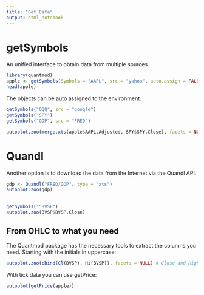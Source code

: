 ```yaml
---
title: "Get Data"
output: html_notebook
---
```


# getSymbols

An unified interface to obtain data from multiple sources. 

```r
library(quantmod)
apple <- getSymbols(Symbols = "AAPL", src = "yahoo", auto.assign = FALSE)
head(apple)
```

The objects can be auto assigned to the environment.

```r
getSymbols("QQQ", src = "google")
getSymbols("SPY")
getSymbols("GDP", src = "FRED")
```

```r
autoplot.zoo(merge.xts(apple$AAPL.Adjusted, SPY$SPY.Close), facets = NULL)
```

# Quandl

Another option is to download the data from the Internet via the Quandl API.

```r
gdp <- Quandl("FRED/GDP", type = "xts")
autoplot.zoo(gdp)
```

 
##

```r
getSymbols("^BVSP")
autoplot.zoo(BVSP$BVSP.Close)
```

## From OHLC to what you need

The Quantmod package has the necessary tools to extract the columns you need. Starting with the initials in uppercase:

```r
autoplot.zoo(cbind(Cl(BVSP), Hi(BVSP)), facets = NULL) # Close and High
```

With tick data you can use getPrice:

```r
autoplot(getPrice(apple))
```

